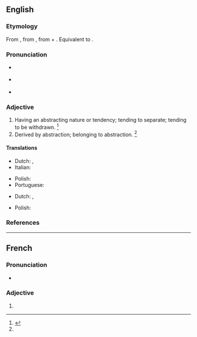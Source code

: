 ==English==

===Etymology===
From {{inh|en|enm|abstractif}}, from {{der|en|ML.|abstractivus}}, from {{etyl|la|en}} {{m|la|abstractus||drawn away}} + {{m|la|-ivus||-ive}}. Equivalent to {{suffix|en|abstract|ive}}.

===Pronunciation===
* {{a|RP}} {{IPA|en|/əbˈstɹæk.tɪv/}}
* {{a|US}} {{IPA|en|/æbˈstɹæk.tɪv/|/əbˈstɹæk.tɪv/}}
* {{rhymes|en|æktɪv}}

===Adjective===
{{en-adj}}

# Having an abstracting nature or tendency; tending to separate; tending to be withdrawn. {{defdate|First attested in the late 15<sup>th</sup> century.}}<ref name=SOED>{{R:SOED5|page=10}}</ref>
# Derived by abstraction; belonging to abstraction. {{defdate|First attested in the late 15<sup>th</sup> century.}}<ref name=SOED/>

====Translations====
{{trans-top|having an abstracting nature or tendency}}
* Dutch: {{t+|nl|abstraherend}}, {{t+|nl|aftrekbaar}}
* Italian: {{t|it|astrattivo}}
{{trans-mid}}
* Polish: {{t+|pl|abstrakcyjny}}
* Portuguese: {{t+|pt|abstrativo}}
{{trans-bottom}}

{{trans-top|derived by abstraction}}
* Dutch: {{t+|nl|abstract}}, {{t+|nl|afgetrokken}}
{{trans-mid}}
* Polish: {{t+|pl|abstrakcyjny}}
{{trans-bottom}}

===References===
<references/>


----

==French==

===Pronunciation===
* {{audio|fr|LL-Q150 (fra)-DenisdeShawi-abstractive.wav|Audio (CAN)}}

===Adjective===
{{head|fr|adjective form}}

# {{feminine singular of|fr|abstractif}}